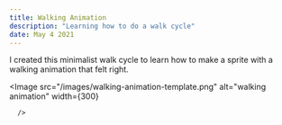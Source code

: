 ```yaml
---
title: Walking Animation
description: "Learning how to do a walk cycle"
date: May 4 2021
---
```


I created this minimalist walk cycle to learn how to make a sprite with a walking animation that felt right.

<Image
        src="/images/walking-animation-template.png"
        alt="walking animation"
        width={300} 
        
      />
